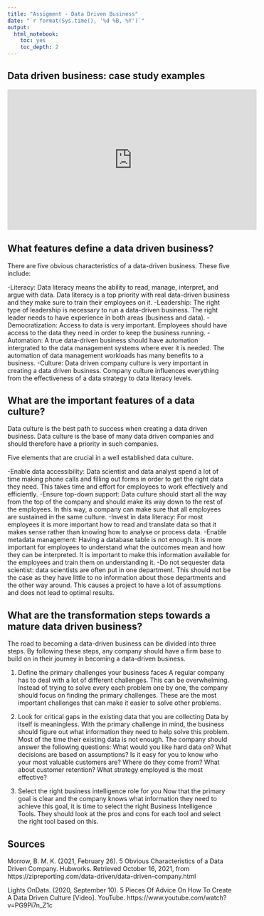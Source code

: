 ```yaml
---
title: "Assigment - Data Driven Business"
date: "`r format(Sys.time(), '%d %B, %Y')`"
output:
  html_notebook:
    toc: yes
    toc_depth: 2
---
```


## Data driven business: case study examples

<iframe width="560" height="315" src="https://www.youtube.com/watch?v=on_r-zYEeOo&t=315s" title="YouTube video player" frameborder="0" allow="accelerometer; autoplay; clipboard-write; encrypted-media; gyroscope; picture-in-picture" allowfullscreen></iframe>


## What features define a data driven business?

There are five obvious characteristics of a data-driven business. These five include:

-Literacy: Data literacy means the ability to read, manage, interpret, and argue with data. Data literacy is a top priority with real data-driven business and they make sure to train their employees on it. 
-Leadership: The right type of leadership is necessary to run a data-driven business. The right leader needs to have experience in both areas (business and data).
-Democratization: Access to data is very important. Employees should have access to the data they need in order to keep the business running.
-Automation: A true data-driven business should have automation intergrated to the data management systems where ever it is needed. The automation of data management workloads has many benefits to a business.
-Culture: Data driven company culture is very important in creating a data driven business. Company culture influences everything from the effectiveness of a data strategy to data literacy levels. 

## What are the important features of a data culture?

Data culture is the best path to success when creating a data driven business. Data culture is the base of many data driven companies and should therefore have a priority in such companies. 

Five elements that are crucial in a well established data culture.

-Enable data accessibility: Data scientist and data analyst spend a lot of time making phone calls and filling out forms in order to get the right data they need. This takes time and effort for employees to work effectively and efficiently. 
-Ensure top-down support: Data culture should start all the way from the top of the company and should make its way down to the rest of the employees. In this way, a company can make sure that all employees are sustained in the same culture.
-Invest in data literacy: For most employees it is more important how to read and translate data so that it makes sense rather than knowing how to analyse or process data. 
-Enable metadata management: Having a database table is not enough. It is more important for employees to understand what the outcomes mean and how they can be interpreted. It is important to make this information available for the employees and train them on understanding it. 
-Do not sequester data scientist: data scientists are often put in one department. This should not be the case as they have little to no information about those departments and the other way around. This causes a project to have a lot of assumptions and does not lead to optimal results.

## What are the transformation steps towards a mature data driven business?

The road to becoming a data-driven business can be divided into three steps. By following these steps, any company should have a firm base to build on in their journey in becoming a data-driven business.  

1.	Define the primary challenges your business faces
A regular company has to deal with a lot of different challenges. This can be overwhelming. Instead of trying to solve every each problem one by one, the company should focus on finding the primary challenges. These are the most important challenges that can make it easier to solve other problems. 

2.	Look for critical gaps in the existing data that you are collecting	
Data by itself is meaningless. With the primary challenge in mind, the business should figure out what information they need to help solve this problem. Most of the time their existing data is not enough. The company should answer the following questions: What would you like hard data on? What decisions are based on assumptions? Is it easy for you to know who your most valuable customers are? Where do they come from? What about customer retention? What strategy employed is the most effective?

3.	Select the right business intelligence role for you
Now that the primary goal is clear and the company knows what information they need to achieve this goal, it is time to select the right Business Intelligence Tools. They should look at the pros and cons for each tool and select the right tool based on this. 


## Sources
Morrow, B. M. K. (2021, February 26). 5 Obvious Characteristics of a Data Driven Company. Hubworks. Retrieved October 16, 2021, from https://zipreporting.com/data-driven/data-driven-company.html

Lights OnData. (2020, September 10). 5 Pieces Of Advice On How To Create A Data Driven Culture [Video]. YouTube. https://www.youtube.com/watch?v=PG9Pi7n_Z1c
